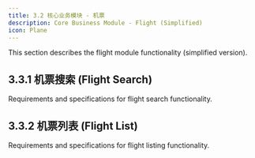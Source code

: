 ```yaml
---
title: 3.2 核心业务模块 - 机票
description: Core Business Module - Flight (Simplified)
icon: Plane
---
```


This section describes the flight module functionality (simplified version).

## 3.3.1 机票搜索 (Flight Search)

Requirements and specifications for flight search functionality.

## 3.3.2 机票列表 (Flight List)

Requirements and specifications for flight listing functionality.
